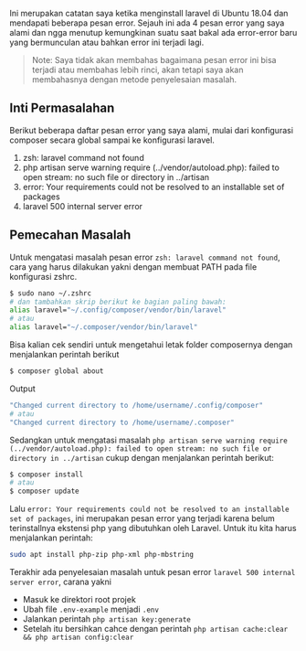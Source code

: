

Ini merupakan catatan saya ketika menginstall laravel di Ubuntu 18.04 dan mendapati beberapa pesan error. Sejauh ini ada 4 pesan error yang saya alami dan ngga menutup kemungkinan suatu saat bakal ada error-error baru yang bermunculan atau bahkan error ini terjadi lagi.

> Note: Saya tidak akan membahas bagaimana pesan error ini bisa terjadi atau membahas lebih rinci, akan tetapi saya akan membahasnya dengan metode penyelesaian masalah.

## Inti Permasalahan

Berikut beberapa daftar pesan error yang saya alami, mulai dari konfigurasi composer secara global sampai ke konfigurasi laravel.

1. zsh: laravel command not found
1. php artisan serve warning require (../vendor/autoload.php): failed to open stream: no such file or directory in ../artisan
1. error: Your requirements could not be resolved to an installable set of packages
1. laravel 500 internal server error

## Pemecahan Masalah

Untuk mengatasi masalah pesan error `zsh: laravel command not found`, cara yang harus dilakukan yakni dengan membuat PATH pada file konfigurasi zshrc.

```bash
$ sudo nano ~/.zshrc
# dan tambahkan skrip berikut ke bagian paling bawah:
alias laravel="~/.config/composer/vendor/bin/laravel"
# atau
alias laravel="~/.composer/vendor/bin/laravel"
```

Bisa kalian cek sendiri untuk mengetahui letak folder composernya dengan menjalankan perintah berikut

```bash
$ composer global about
```

<div className="filename">Output</div>

```bash
"Changed current directory to /home/username/.config/composer"
# atau
"Changed current directory to /home/username/.composer"
```

Sedangkan untuk mengatasi masalah `php artisan serve warning require (../vendor/autoload.php): failed to open stream: no such file or directory in ../artisan` cukup dengan menjalankan perintah berikut:

```bash
$ composer install
# atau
$ composer update
```

Lalu `error: Your requirements could not be resolved to an installable set of packages`, ini merupakan pesan error yang terjadi karena belum terinstallnya ekstensi php yang dibutuhkan oleh Laravel. Untuk itu kita harus menjalankan perintah:

```bash
sudo apt install php-zip php-xml php-mbstring
```

Terakhir ada penyelesaian masalah untuk pesan error `laravel 500 internal server error`, carana yakni

- Masuk ke direktori root projek
- Ubah file `.env-example` menjadi `.env`
- Jalankan perintah `php artisan key:generate`
- Setelah itu bersihkan cahce dengan perintah `php artisan cache:clear && php artisan config:clear`
